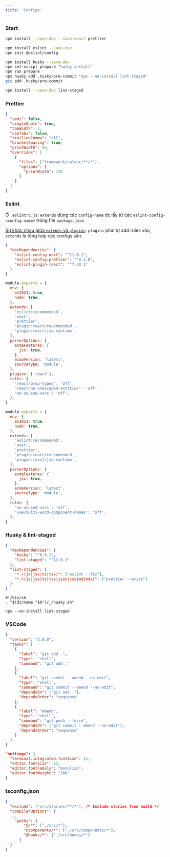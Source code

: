 ```yaml
---
title: 'Configs'
---
```



### Start

```bash
npm install --save-dev --save-exact prettier

npm install eslint --save-dev
npm init @eslint/config

npm install husky --save-dev
npm set-script prepare "husky install"
npm run prepare
npx husky add .husky/pre-commit "npx --no-install lint-staged"
git add .husky/pre-commit

npm install --save-dev lint-staged
```

### Prettier

```json title=".prettierrc"
{
  "semi": false,
  "singleQuote": true,
  "tabWidth": 2,
  "useTabs": false,
  "trailingComma": "all",
  "bracketSpacing": true,
  "printWidth": 80,
  "overrides": [
    {
      "files": ["framework/saleor/**/*"],
      "options": {
        "printWidth": 120
      }
    }
  ]
}
```

### Eslint

Ở `.eslintrc.js`: `extends` dùng các `config-name` dc lấy từ các `eslint-config-<config-name>` trong file `package.json`

[Sự khác nhau giữa `extends` và `plugins`](https://prateeksurana.me/blog/difference-between-eslint-extends-and-plugins/): `plugins` phải tự add rules vào, `extends` là tổng hợp các configs sẵn.

<Tabs>
  <TabItem value="package.json" label="package.json" >

```json
{
  "devDependencies": {
    "eslint-config-next": "^11.0.1",
    "eslint-config-prettier": "^8.3.0",
    "eslint-plugin-react": "^7.30.1"
  }
}
```

  </TabItem>
  <TabItem value="React" label=".eslintrc.js React" default>

```js
module.exports = {
  env: {
    es2021: true,
    node: true,
  },
  extends: [
    'eslint:recommended',
    'next',
    'prettier',
    'plugin:react/recommended',
    'plugin:react/jsx-runtime',
  ],
  parserOptions: {
    ecmaFeatures: {
      jsx: true,
    },
    ecmaVersion: 'latest',
    sourceType: 'module',
  },
  plugins: ['react'],
  rules: {
    'react/prop-types': 'off',
    'react/no-unescaped-entities': 'off',
    'no-unused-vars': 'off',
  },
}
```

  </TabItem>

  <TabItem value="Vue" label=".eslintrc.js Vue">

```js
module.exports = {
  env: {
    es2021: true,
    node: true,
  },
  extends: [
    'eslint:recommended',
    'next',
    'prettier',
    'plugin:react/recommended',
    'plugin:react/jsx-runtime',
  ],
  parserOptions: {
    ecmaFeatures: {
      jsx: true,
    },
    ecmaVersion: 'latest',
    sourceType: 'module',
  },
  rules: {
    'no-unused-vars': 'off',
    'vue/multi-word-component-names': 'off',
  },
}
```

  </TabItem>
</Tabs>

### Husky & lint-staged

<Tabs>
  <TabItem value="package.json" label="package.json">

```json
{
  "devDependencies": {
    "husky": "^8.0.1",
    "lint-staged": "^13.0.3"
  },
  "lint-staged": {
    "*.+(js|jsx|ts|tsx)": ["eslint --fix"],
    "*.+(js|jsx|ts|tsx|json|css|md|mdx)": ["prettier --write"]
  }
}
```

  </TabItem>

  <TabItem value=".husky/pre-commit" label=".husky/pre-commit" default>

```title=".husky/pre-commit"
#!/bin/sh
. "$(dirname "$0")/_/husky.sh"

npx --no-install lint-staged
```

  </TabItem>
</Tabs>

### VSCode

<Tabs>
  <TabItem value="tasks" label=".vscode/tasks.json" >

```json
{
  "version": "2.0.0",
  "tasks": [
    {
      "label": "git add .",
      "type": "shell",
      "command": "git add ."
    },
    {
      "label": "git commit --amend --no-edit",
      "type": "shell",
      "command": "git commit --amend --no-edit",
      "dependsOn": ["git add ."],
      "dependsOrder": "sequence"
    },
    {
      "label": "Amend",
      "type": "shell",
      "command": "git push --force",
      "dependsOn": ["git commit --amend --no-edit"],
      "dependsOrder": "sequence"
    }
  ]
}
```

  </TabItem>

  <TabItem value="Monolisa" label="Monolisa" >

```json
"settings": {
  "terminal.integrated.fontSize": 13,
  "editor.fontSize": 12,
  "editor.fontFamily": "monolisa",
  "editor.fontWeight": "300"
}
```

  </TabItem>
</Tabs>

### tsconfig.json

```json
{
  "exclude": ["src/stories/**/*"], /* Exclude stories from build */
  "compilerOptions": {
  ...
    "paths": {
        "@/*": ["./src/*"],
        "@components/*": ["./src/components/*"],
        "@hooks/*": ["./src/hooks/*"]
      }
  }
}
```
